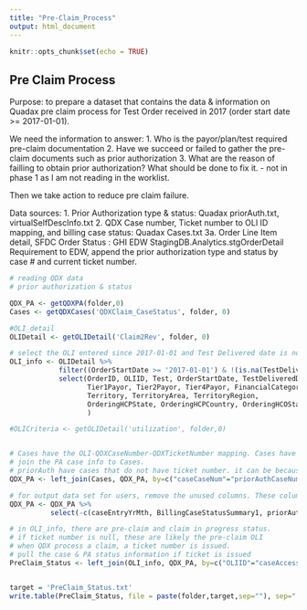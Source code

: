 ```yaml
---
title: "Pre-Claim_Process"
output: html_document
---
```


```r
knitr::opts_chunk$set(echo = TRUE)
```

## Pre Claim Process

Purpose: to prepare a dataset that contains the data & information on Quadax pre claim process for Test Order received in 2017
(order start date >= 2017-01-01).

We need the information to answer:
1. Who is the payor/plan/test required pre-claim documentation
2. Have we succeed or failed to gather the pre-claim documents such as prior authorization
3. What are the reason of failling to obtain prior authorization? What should be done to fix it. - not in phase 1 as I am not reading in the worklist.


Then we take action to reduce pre claim failure.

Data sources:
1. Prior Authorization type & status: Quadax priorAuth.txt, virtualSelfDescInfo.txt
2. QDX Case number, Ticket number to OLI ID mapping, and billing case status: Quadax Cases.txt
3a. Order Line Item detail, SFDC Order Status : GHI EDW StagingDB.Analytics.stgOrderDetail
    Requirement to EDW, append the prior authorization type and status by case # and current ticket number.


```r

# reading QDX data
# prior authorization & status

QDX_PA <- getQDXPA(folder,0)
Cases <- getQDXCases('QDXClaim_CaseStatus', folder, 0)

#OLI_detail
OLIDetail <- getOLIDetail('Claim2Rev', folder, 0)

# select the OLI entered since 2017-01-01 and Test Delivered date is not null
OLI_info <- OLIDetail %>%
            filter((OrderStartDate >= '2017-01-01') & !(is.na(TestDeliveredDate))) %>%
            select(OrderID, OLIID, Test, OrderStartDate, TestDeliveredDate, CurrentTicketNumber,
                   Tier1Payor, Tier2Payor, Tier4Payor, FinancialCategory,
                   Territory, TerritoryArea, TerritoryRegion,
                   OrderingHCPState, OrderingHCPCountry, OrderingHCOState, OrderingHCOCountry, Specialty
                   )

#OLICriteria <- getOLIDetail('utilization', folder,0)


# Cases have the OLI-QDXCaseNumber-QDXTicketNumber mapping. Cases have 0..1 PA Case
# join the PA case info to Cases.
# priorAuth have cases that do not have ticket number. it can be because priorAuth case is not required and no priorAuthCase is opened, or ticket has not be issued or system do not update the issued ticket number (then ticket number = 0)
QDX_PA <- left_join(Cases, QDX_PA, by=c("caseCaseNum"="priorAuthCaseNum"))

# for output data set for users, remove the unused columns. These columns are useful for debugging.
QDX_PA <- QDX_PA %>%
          select(-c(caseEntryYrMth, BillingCaseStatusSummary1, priorAuthTicketNum))

# in OLI_info, there are pre-claim and claim in progress status.
# if ticket number is null, these are likely the pre-claim OLI
# when QDX process a claim, a ticket number is issued.
# pull the case & PA status information if ticket is issued
PreClaim_Status <- left_join(OLI_info, QDX_PA, by=c("OLIID"="caseAccession", "CurrentTicketNumber"="caseTicketNum"))


target = 'PreClaim_Status.txt'
write.table(PreClaim_Status, file = paste(folder,target,sep=""), sep="|", row.names=FALSE, col.names=TRUE, na="")


```
